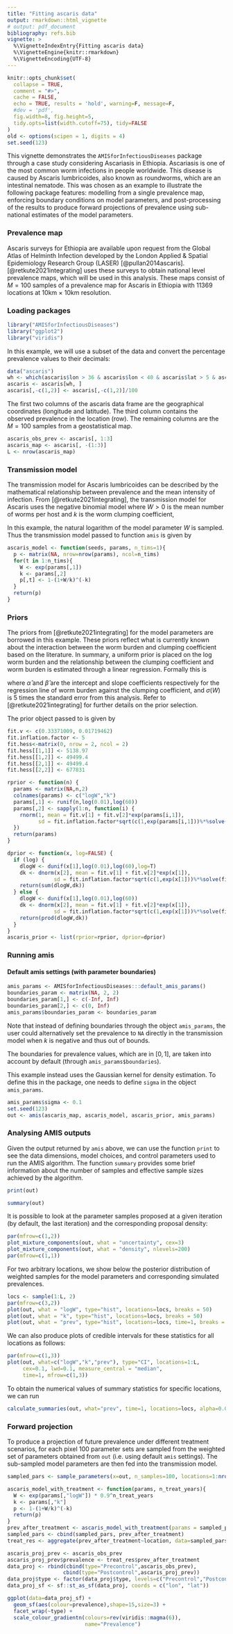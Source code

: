 ```yaml
---
title: "Fitting ascaris data"
output: rmarkdown::html_vignette
# output: pdf_document
bibliography: refs.bib
vignette: >
  %\VignetteIndexEntry{Fitting ascaris data}
  %\VignetteEngine{knitr::rmarkdown}
  %\VignetteEncoding{UTF-8}
---
```


```r
knitr::opts_chunk$set(
  collapse = TRUE,
  comment = "#>",
  cache = FALSE,
  echo = TRUE, results = 'hold', warning=F, message=F, 
  #dev = 'pdf', 
  fig.width=8, fig.height=5,
  tidy.opts=list(width.cutoff=75), tidy=FALSE
)
old <- options(scipen = 1, digits = 4)
set.seed(123)
```

This vignette demonstrates the `AMISforInfectiousDiseases` package through a case study considering Ascariasis in Ethiopia. Ascariasis is one of the most common worm infections in people worldwide. This disease is caused by Ascaris lumbricoides, also known as roundworms, which are an intestinal nematode.  This was chosen as an example to illustrate the following package features: modelling from a single prevalence map, enforcing boundary conditions on model parameters, and post-processing of the results to produce forward projections of prevalence using sub-national estimates of the model parameters.

<!-- \subsection*{Prevalence map} -->
### Prevalence map

Ascaris surveys for Ethiopia are available upon request from the Global Atlas of Helminth Infection developed by the London Applied \& Spatial Epidemiology Research Group (LASER) [@pullan2014ascaris]. [@retkute2021integrating] uses these surveys to obtain national level prevalence maps, which will be used in this analysis. These maps consist of $M=100$ samples of a prevalence map for Ascaris in Ethiopia with $11369$ locations at 10km $\times$ 10km resolution. 
<!-- The data are available in the package by calling \code{data(ascaris)}. -->

<!-- The mean prevalence values for all locations are presented in Figure~\ref{fig:ascaris_data}.  -->

### Loading packages

```r
library("AMISforInfectiousDiseases")
library("ggplot2")
library("viridis")
```

In this example, we will use a subset of the data and convert the percentage prevalence values to their decimals:
```r
data("ascaris")
wh <- which(ascaris$lon > 36 & ascaris$lon < 40 & ascaris$lat > 5 & ascaris$lat < 12)
ascaris <- ascaris[wh, ]
ascaris[,-c(1,2)] <- ascaris[,-c(1,2)]/100
```

The first two columns of the ascaris data frame are the geographical coordinates (longitude and latitude). The third column 
contains the observed prevalence in the location (row). The remaining columns are the $M=100$ samples from a geostatistical map.
```r
ascaris_obs_prev <- ascaris[, 1:3]
ascaris_map <- ascaris[, -(1:3)]
L <- nrow(ascaris_map)
```


<!-- \subsection*{Transmission model} -->
### Transmission model

The transmission model for Ascaris lumbricoides can be described by the mathematical relationship between prevalence and the mean intensity of infection. From [@retkute2021integrating], the transmission model for Ascaris uses the negative binomial model where $W>0$ is the mean number of worms per host and $k$ is the worm clumping coefficient,
\begin{equation}
P = 1 - \left( 1 + \frac{W}{k} \right)^{-k}
\end{equation}


In this example, the natural logarithm of the model parameter $W$ is sampled. Thus the transmission model passed to function `amis` is given by

```r
ascaris_model <- function(seeds, params, n_tims=1){
  p <- matrix(NA, nrow=nrow(params), ncol=n_tims)
  for(t in 1:n_tims){
    W <- exp(params[,1])
    k <- params[,2]
    p[,t] <- 1-(1+W/k)^(-k)
  }
  return(p)
}
```


### Priors

The priors from [@retkute2021integrating] for the model parameters are borrowed in this example. These priors reflect what is currently known about the interaction between the worm burden and clumping coefficient based on the literature. In summary, a uniform prior is placed on the log worm burden and the relationship between the clumping coefficient and worm burden is estimated through a linear regression. Formally this is

\begin{align}
  \log(W) &\sim \mathcal{U}\bigg(\log(0.01),\log(60)\bigg) \\
  k | W &\sim \mathcal{N}\bigg(\hat{\alpha}+ \hat{\beta} \times W,\sigma(W)^2\bigg)\\
\end{align}


where $\hat{\alpha}$ and $\hat{\beta}$ are the intercept and slope coefficients respectively for the regression line of worm burden against the clumping coefficient, and $\sigma(W)$ is $5$ times the standard error from this analysis. Refer to [@retkute2021integrating] for further details on the prior selection.

The prior object passed to \fct{amis} is given by

```r
fit.v <- c(0.33371009, 0.01719462)
fit.inflation.factor <- 5
fit.hess<-matrix(0, nrow = 2, ncol = 2)
fit.hess[[1,1]] <- 5138.97
fit.hess[[1,2]] <- 49499.4
fit.hess[[2,1]] <- 49499.4
fit.hess[[2,2]] <- 677831

rprior <- function(n) {
  params <- matrix(NA,n,2)
  colnames(params) <- c("logW","k")
  params[,1] <- runif(n,log(0.01),log(60))
  params[,2] <- sapply(1:n, function(i) {
    rnorm(1, mean = fit.v[1] + fit.v[2]*exp(params[i,1]), 
          sd = fit.inflation.factor*sqrt(c(1,exp(params[i,1]))%*%solve(fit.hess,c(1,exp(params[i,1])))))
  })
  return(params)
}

dprior <- function(x, log=FALSE) {
  if (log) {
    dlogW <- dunif(x[1],log(0.01),log(60),log=T)
    dk <- dnorm(x[2], mean = fit.v[1] + fit.v[2]*exp(x[1]), 
               sd = fit.inflation.factor*sqrt(c(1,exp(x[1]))%*%solve(fit.hess,c(1,exp(x[1])))),log=T) 
    return(sum(dlogW,dk))
  } else {
    dlogW <- dunif(x[1],log(0.01),log(60))
    dk <- dnorm(x[2], mean = fit.v[1] + fit.v[2]*exp(x[1]), 
               sd = fit.inflation.factor*sqrt(c(1,exp(x[1]))%*%solve(fit.hess,c(1,exp(x[1]))))) 
    return(prod(dlogW,dk))
  }
}
ascaris_prior <- list(rprior=rprior, dprior=dprior)
```

<!-- \subsection*{Running \fct{amis}} -->
### Running amis

<!-- \subsubsection*{Default \fct{amis} settings (with boundaries)} -->
#### Default amis settings (with parameter boundaries)

```r
amis_params <- AMISforInfectiousDiseases:::default_amis_params()
boundaries_param <- matrix(NA, 2, 2)  
boundaries_param[1,] <- c(-Inf, Inf)
boundaries_param[2,] <- c(0, Inf)
amis_params$boundaries_param <- boundaries_param
```


<!-- Note that instead of defining boundaries through the object \code{amis_params}, the user could alternatively set the prevalence to \code{NA} directly in the transmission model when $k$ is negative and thus out of bounds.  -->
Note that instead of defining boundaries through the object `amis_params`, the user could alternatively set the prevalence to `NA` directly in the transmission model when $k$ is negative and thus out of bounds. 

The boundaries for prevalence values, which are in $[0,1]$, are taken into account by default (through `amis_params$boundaries`).

<!-- This example instead uses the Gaussian kernel for density estimation. To define this in the package, one needs to define \code{sigma} in the object \code{amis_params}. -->
This example instead uses the Gaussian kernel for density estimation. To define this in the package, one needs to define `sigma` in the object `amis_params`.

```r
amis_params$sigma <- 0.1
set.seed(123)
out <- amis(ascaris_map, ascaris_model, ascaris_prior, amis_params)
```

<!-- \subsection*{Analysing \fct{amis} outputs} -->
### Analysing AMIS outputs

Given the output returned by `amis` above, we can use the function `print` to see the data dimensions, model choices, and control parameters used to run the AMIS algorithm. The function `summary` provides some brief information about the number of samples and effective sample sizes achieved by the algorithm.
```r
print(out)
```

```r
summary(out)
```

It is possible to look at the parameter samples proposed at a given iteration (by default, the last iteration) and the corresponding proposal density:
```r
par(mfrow=c(1,2))
plot_mixture_components(out, what = "uncertainty", cex=3)
plot_mixture_components(out, what = "density", nlevels=200)
par(mfrow=c(1,1))
```

For two arbitrary locations, we show below the posterior distribution of weighted samples for the model parameters and corresponding simulated prevalences.
```r
locs <- sample(1:L, 2)
par(mfrow=c(3,2))
plot(out, what = "logW", type="hist", locations=locs, breaks = 50)
plot(out, what = "k", type="hist", locations=locs, breaks = 50)
plot(out, what = "prev", type="hist", locations=locs, time=1, breaks = 50)
```

We can also produce plots of credible intervals for these statistics for all locations as follows:
```r
par(mfrow=c(1,3))
plot(out, what=c("logW","k","prev"), type="CI", locations=1:L, 
     cex=0.1, lwd=0.1, measure_central = "median",
     time=1, mfrow=c(1,3))
```

To obtain the numerical values of summary statistics for specific locations, we can run
```r
calculate_summaries(out, what="prev", time=1, locations=locs, alpha=0.05)
```

<!-- \subsection*{Forward projection} -->
### Forward projection

<!-- To produce a projection of future prevalence under different treatment scenarios, for each pixel 200 parameter sets are sampled from the weighted set of parameters obtained from \code{ascaris_res} (i.e. using default \fct{amis} settings). The sub-sampled model parameters are then fed into the transmission model.  -->
To produce a projection of future prevalence under different treatment scenarios, for each pixel 100 parameter sets are sampled from the weighted set of parameters obtained from `out` (i.e. using default `amis` settings). The sub-sampled model parameters are then fed into the transmission model. 

```r
sampled_pars <- sample_parameters(x=out, n_samples=100, locations=1:nrow(ascaris_map))

ascaris_model_with_treatment <- function(params, n_treat_years){
  W <- exp(params[,"logW"]) * 0.9^n_treat_years
  k <- params[,"k"]
  p <- 1-(1+W/k)^(-k)
  return(p)
}
prev_after_treatment <- ascaris_model_with_treatment(params = sampled_pars, n_treat_years = 5)
sampled_pars <- cbind(sampled_pars, prev_after_treatment)
treat_res <- aggregate(prev_after_treatment~location, data=sampled_pars, FUN="median")
```


```r
ascaris_proj_prev <- ascaris_obs_prev
ascaris_proj_prev$prevalence <- treat_res$prev_after_treatment
data_proj <- rbind(cbind(type="Precontrol",ascaris_obs_prev),
                  cbind(type="Postcontrol",ascaris_proj_prev))
data_proj$type <- factor(data_proj$type, levels=c("Precontrol","Postcontrol"))
data_proj_sf <- sf::st_as_sf(data_proj, coords = c("lon", "lat"))

ggplot(data=data_proj_sf) + 
  geom_sf(aes(colour=prevalence),shape=15,size=3) +
  facet_wrap(~type) +
  scale_colour_gradientn(colours=rev(viridis::magma(6)),
                         name="Prevalence")
```

